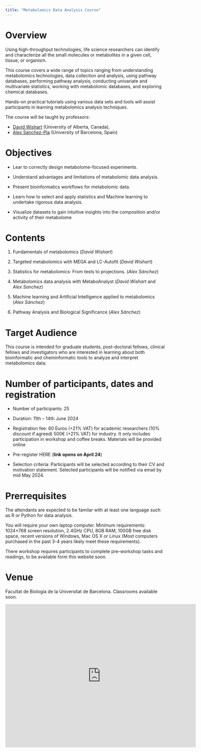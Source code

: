 ```yaml
---
title: "Metabolomics Data Analysis Course"
---
```


# Overview

Using high-throughput technologies, life science researchers can identify and characterize all the small molecules or metabolites in a given cell, tissue, or organism.

This course covers a wide range of topics ranging from understanding metabolomics technologies, data collection and analysis, using pathway databases, performing pathway analysis, conducting univariate and multivariate statistics, working with metabolomic databases, and exploring chemical databases.

Hands-on practical tutorials using various data sets and tools will assist participants in learning metabolomics analysis techniques.

The course will be taught by professors:

-   [David Wishart](https://www.tmicwishartnode.ca/) (University of Alberta, Canada),
-   [Alex Sanchez-Pla](https://webgrec.ub.edu/webpages/tmp/cat/asanchez.ub.edu.html) (University of Barcelona, Spain)

# Objectives

-   Lear to correctly design metabolome-focused experiments.

-   Understand advantages and limitations of metabolomic data analysis.

-   Present bioinformatics workflows for metabolomic data.

-   Learn how to select and apply statistics and Machine learning to undertake rigorous data analysis.

-   Visualize datasets to gain intuitive insights into the composition and/or activity of their metabolome

# Contents

1.  Fundamentals of metabolomics (*David Wishart*)

2.  Targeted metabolomics with MEGA and LC-Autofit (*David Wishart*)

3.  Statistics for metabolomics: From tests to projections. (*Alex Sánchez*)

4.  Metabolomics data analysis with MetaboAnalyst (*David Wishart* and *Alex Sanchez*)

5.  Machine learning and Artificial Intelligence applied to metabolomics (*Alex Sánchez*)

6.  Pathway Analysis and Biological Significance (*Alex Sánchez*)

# Target Audience

This course is intended for graduate students, post-doctoral fellows, clinical fellows and investigators who are interested in learning about both bioinformatic and cheminformatic tools to analyze and interpret metabolomics data.

# Number of participants, dates and registration

-   Number of participants: 25

-   Duration: 11th – 14th June 2024

-   Registration fee: 60 Euros (+21% VAT) for academic researchers (10% discount if agreed) 500€ (+21% VAT) for industry. It only includes participation in workshop and coffee breaks. Materials will be provided online

-   Pre-register HERE (**link opens on April 24**)

-   Selection criteria: Participants will be selected according to their CV and motivation statement. Selected participants will be notified via email by mid May 2024.

# Prerrequisites

The attendants are expected to be familar with at least one language such as R or Python for data analysis.

You will require your own laptop computer. Minimum requirements: 1024×768 screen resolution, 2.4GHz CPU, 8GB RAM, 100GB free disk space, recent versions of Windows, Mac OS X or Linux (Most computers purchased in the past 3-4 years likely meet these requirements).

There workshop requires participants to complete pre-workshop tasks and readings, to be available form this website soon.

# Venue

Facultat de Biologia de la Universitat de Barcelona. Classrooms available soon.

<iframe src="https://www.google.com/maps/embed?pb=!1m18!1m12!1m3!1d5986.9439854617185!2d2.1172419771982787!3d41.385555071300274!2m3!1f0!2f0!3f0!3m2!1i1024!2i768!4f13.1!3m3!1m2!1s0x12a4985836879a07%3A0x41dacfc1418777fc!2sFacultad%20de%20Biolog%C3%ADa%20Universidad%20de%20Barcelona!5e0!3m2!1ses!2ses!4v1713525236790!5m2!1ses!2ses" width="600" height="450" style="border:0;" allowfullscreen loading="lazy" referrerpolicy="no-referrer-when-downgrade">

</iframe>
